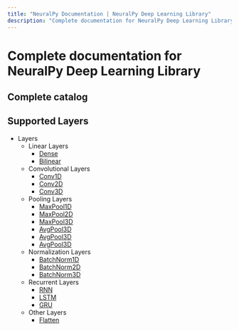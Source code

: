 ```yaml
---
title: "NeuralPy Documentation | NeuralPy Deep Learning Library"
description: "Complete documentation for NeuralPy Deep Learning Library"
---
```


# Complete documentation for NeuralPy Deep Learning Library

## Complete catalog


## Supported Layers
  - Layers
    - Linear Layers
      - [Dense](/docs/layers/dense)
      - [Bilinear](/docs/layers/bilinear)
    - Convolutional Layers
      - [Conv1D](/docs/layers/conv1d)
      - [Conv2D](/docs/layers/conv2d)
      - [Conv3D](/docs/layers/conv3d)
    - Pooling Layers
      - [MaxPool1D](/docs/layers/maxpool1d)
      - [MaxPool2D](/docs/layers/maxpool2d)
      - [MaxPool3D](/docs/layers/maxpool3d)
      - [AvgPool3D](/docs/layers/avgpool3d)
      - [AvgPool3D](/docs/layers/avgpool3d)
      - [AvgPool3D](/docs/layers/avgpool3d)
    - Normalization Layers
      - [BatchNorm1D](/docs/layers/batchnorm1d)
      - [BatchNorm2D](/docs/layers/batchnorm2d)
      - [BatchNorm3D](/docs/layers/batchnorm3d)
    - Recurrent Layers
      - [RNN](/docs/layers/rnn)
      - [LSTM](/docs/layers/lstm)
      - [GRU](/docs/layers/gru)
    - Other Layers
      - [Flatten](/docs/layers/Flatten)
